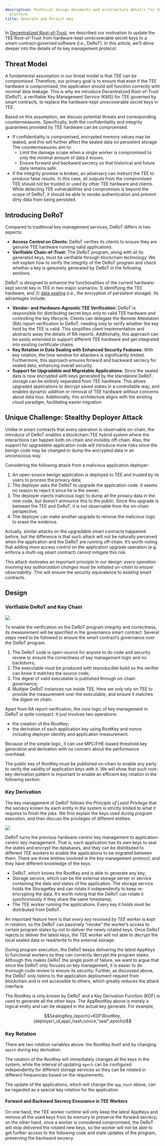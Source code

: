 ```yaml
---
description: Technical design documents and architecture details for the Dstack TEE
  platform.
title: Generate and Persist Key
---
```



In [Decentralized Root-of-Trust](/dstack/design-documents/decentralized-root-of-trust), we described our motivation to update the TEE Root-of-Trust from hardware-kept unrecoverable secret keys to a smart-contract-governed software (i.e., DeRoT). In this article, we’ll delve deeper into the details of its key management protocol.

## Threat Model <a href="#p-8432-threat-model-1" id="p-8432-threat-model-1"></a>

A fundamental assumption in our threat model is that _TEE can be compromised_. Therefore, our primary goal is to ensure that even if the TEE hardware is compromised, the application should still function correctly with minimal data leakage. This is why we introduce Decentralized Root-of-Trust (DeRoT), a verifiable Key Management Service (KMS) for TEE governed by smart contracts, to replace the hardware-kept unrecoverable secret keys in TEE.

Based on this assumption, we discuss potential threats and corresponding countermeasures. Specifically, both the confidentiality and integrity guarantees provided by TEE hardware can be compromised.

* If confidentiality is compromised, encrypted memory values may be leaked, and this will further affect the sealed data on persistent storage. The countermeasures aim to:
  * Limit the damage scope when a single worker is compromised to only the minimal amount of data it knows.
  * Ensure forward and backward secrecy so that historical and future data remains safe.
* If the integrity promise is broken, an adversary can instruct the TEE to produce false results. In this case, all outputs from the compromised TEE should not be trusted or used by other TEE hardware and clients. While detecting TEE vulnerabilities and compromises is beyond the scope of DeRoT, it should be able to revoke authentication and prevent dirty data from being persisted.

## Introducing DeRoT <a href="#p-8432-introducing-derot-2" id="p-8432-introducing-derot-2"></a>

Compared to traditional key management services, DeRoT differs in two aspects:

* **Access Control on Clients:** DeRoT verifies its clients to ensure they are genuine TEE hardware running valid applications.
* **Verifiable Chain-of-Trust:** The DeRoT program, along with all its generated keys, must be verifiable through blockchain technology. We will explain how to verify the integrity of the DeRoT program and check whether a key is genuinely generated by DeRoT in the following sections.

DeRoT is designed to enhance the functionalities of the current hardware-kept secret key in TEE in two major scenarios: 1) identifying the TEE hardware, and 2) [data sealing](https://www.intel.com/content/www/us/en/developer/articles/technical/introduction-to-intel-sgx-sealing.html) (i.e., the encryption of persistent storage). Its advantages include:

* **Vendor- and Hardware-Agnostic TEE Verification:** DeRoT is responsible for distributing secret keys only to valid TEE hardware and controlling the key lifecycle. Clients can delegate the Remote Attestation (RA) report verification to DeRoT, needing only to verify whether the key held by the TEE is valid. This simplifies client implementation and abstracts away the details of RA reports. Additionally, this approach can be easily extended to support different TEE hardware and get integrated into existing certificate chains.
* **Key Rotation in Data Sealing with Enhanced Security Features:** With key rotation, the time window for attackers is significantly limited. Furthermore, this approach ensures forward and backward secrecy for sealed data, enhancing overall security.
* **Support for Upgradable and Migratable Applications:** Since the sealed data is now encrypted with keys generated by the standalone DeRoT, storage can be entirely separated from TEE hardware. This allows upgraded applications to decrypt saved states in a controllable way, and enables dynamic addition or removal of TEE hardware without concerns about data loss. Additionally, this architecture aligns with the existing cloud paradigm, facilitating easier migration.

## Unique Challenge: Stealthy Deployer Attack <a href="#p-8432-unique-challenge-stealthy-deployer-attack-3" id="p-8432-unique-challenge-stealthy-deployer-attack-3"></a>

Unlike in smart contracts that every operation is observable on-chain, the introduce of DeRoT enables a blockchain-TEE hybrid system where the interactions can happen both on-chain and invisibly off-chain. Also, the support for upgradable application code will introduce more risks since the benign code may be changed to dump the encrypted data in an unconscious way.

Considering the following attack from a malicious application deployer:

1. An open-source benign application is deployed to TEE and trusted by its users to process the privacy data;
2. The deployer asks the DeRoT to upgrade the application code. It seems no reason to reject it since he is the owner;
3. The deployer injects malicious logic to dump all the privacy data in the new code, but doesn’t announce this to the public. Since this upgrade is between the TEE and DeRoT, it is not observable from the on-chain perspective;
4. The deployer can make another upgrade to remove the malicious logic to erase the evidence.

Actually, similar attacks on the upgradable smart contracts happened before, but the difference is that such attack will not be naturally perceived when the application and the DeRoT are running off-chain. It’s worth noting that adding more access control on the application upgrade operation (e.g. enforce a multi-sig smart contract) cannot mitigate this risk.

This attack motivates an important principle in our design: _every operation involving key authorization changes must be initiated on-chain to ensure observability_. This will ensure the security equivalence to existing smart contracts.

## Design <a href="#p-8432-design-4" id="p-8432-design-4"></a>

### Verifiable DeRoT and Key Chain <a href="#p-8432-verifiable-derot-and-key-chain-5" id="p-8432-verifiable-derot-and-key-chain-5"></a>

<Frame>
    <img src="/images/image (7) (1) (1).png" />
</Frame>

To enable the verification on the DeRoT program integrity and correctness, its measurement will be specified in the governance smart contract. Several steps need to be followed to ensure the smart contract’s governance over the DeRoT program.

1. The DeRoT code is open-source for anyone to do code and security review to ensure the correctness of key management logic and no backdoors;
2. The executable must be produced with reproducible build so the verifier can know it matches the source code;
3. The digest of valid executable is published through on-chain governance;
4. Multiple DeRoT instances run inside TEE. Here we only rely on TEE to provide the measurement over the executable, and ensure it matches the digest on chain.

Apart from RA report verification, the core logic of key management in DeRoT is quite compact. It just involves two operations:

* the creation of the RootKey;
* the derivation of each application key using RootKey and nonce including deployer identity and application measurement.

Because of the simple logic, it can use MPC/FHE-based threshold key generation and derivation with no concern about the performance overhead.

The public key of RootKey must be published on-chain to enable any party to verify the validity of application keys with it. We will show that such root-key-derivation pattern is important to enable an efficient key rotation in the following section.

### Key Derivation <a href="#p-8432-key-derivation-6" id="p-8432-key-derivation-6"></a>

The key management of DeRoT follows the _Principle of Least Privilege_ that the secrecy known by each entity in the system is strictly limited to what it requires to finish the jobs. We first explain the keys used during program execution, and then discuss the privileges of different entities.

<Frame>
    <img src="/images/image (8) (1) (1).png" />
</Frame>

DeRoT turns the previous hardware-centric key management to application-centric key management. That is, each application has its own keys to seal the states and encrypt the databases, and they can be distributed to different TEE workers to enable the applications to be migrated between them. There are three entities involved in the key management protocol, and they have different knowledge of the keys:

* DeRoT, which knows the RootKey and is able to generate any key;
* Storage service, which can be the external storage server or service containing the data and states of the application. The storage service holds the StorageKey and can rotate it independently to keep re-encrypting the data. It’s worth noting that the DeRoT can rotate it synchronously if they share the same timestamp;
* The TEE worker running the applications. Every key it holds must be distributed from DeRoT.

An important feature here is that _every key received by TEE worker is kept in rotation_, so the DeRoT can passively “revoke” the worker’s access to certain program states by not to deliver the newly rotated keys. Once DeRoT rejects to deliver the latest keys, the TEE worker will not able to decrypt the local sealed data or read/write to the external storage.

During program execution, the DeRoT keeps delivering the latest AppKeys to functional workers so they can correctly decrypt the program states. Although this makes DeRoT the single point of failure, we want to argue that since the DeRoT only focuses on key management, it is easier to do thorough code review to ensure its security. Further, as discussed above, the DeRoT only listens to the application deployment request from blockchain and is not accessible to others, which greatly reduces the attack interface.

The RootKey is only known by DeRoT and a Key Derivation Function (KDF) is used to generate all the other keys. The AppRootKey above is merely a logical entity and can be skipped in the actual key generate. For example,

$$SealingKey_{epoch}=KDF(RootKey,(deployer\_id,app\_hash,nonce,"seal",epoch))$$

### Key Rotation <a href="#p-8432-key-rotation-7" id="p-8432-key-rotation-7"></a>

There are two rotation variables above: the RootKey itself and by changing `epoch` during key derivation.

The rotation of the RootKey will immediately changes all the keys in the system, while the interval of updating `epoch` can be configured independently for different storage services so they can be rotated in different frequencies based on the requirements.

The update of the applications, which will change the `app_hash` above, can be regarded as a special key rotation for the application.

#### Forward and Backward Secrecy Ensurance in TEE Workers <a href="#p-8432-forward-and-backward-secrecy-ensurance-in-tee-workers-8" id="p-8432-forward-and-backward-secrecy-ensurance-in-tee-workers-8"></a>

On one hand, the TEE worker runtime will only keep the latest AppKeys and remove all the used keys from its memory to preserve the forward secrecy; on the other hand, once a worker is considered compromised, the DeRoT will stop delivered the rotated new keys, so the worker will not be able to get further access to the following code and state updates of the program, preserving the backward secrecy.
